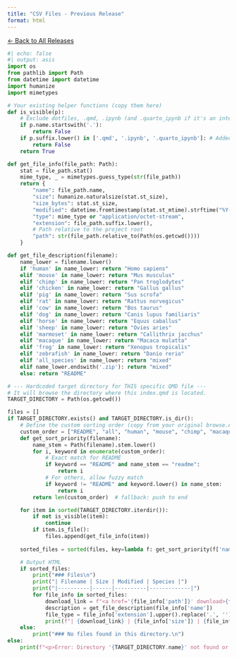 ```yaml
---
title: "CSV Files - Previous Release"
format: html
---
```


<style>
/* Target the Downloads nav-link by its text content */
.nav-link:has(.menu-text:contains("Downloads")) {
    color: #d4af37 !important;
}
.nav-link:has(.menu-text:contains("Downloads")) .menu-text {
    color: #d4af37 !important;
}

/* Alternative if :has() isn't supported */
.navbar-nav .nav-item .nav-link[href*="downloads"]:not([class*="dropdown"]) {
    color: #d4af37 !important;
}
.navbar-nav .nav-item .nav-link[href*="downloads"]:not([class*="dropdown"]) .menu-text {
    color: #d4af37 !important;
}
</style>

[← Back to All Releases](../../../downloads.html)

```python
#| echo: false
#| output: asis
import os
from pathlib import Path
from datetime import datetime
import humanize
import mimetypes

# Your existing helper functions (copy them here)
def is_visible(p):
    # Exclude dotfiles, .qmd, .ipynb (and .quarto_ipynb if it's an intermediate file)
    if p.name.startswith('.'):
        return False
    if p.suffix.lower() in ['.qmd', '.ipynb', '.quarto_ipynb']: # Added suffixes to exclude
        return False
    return True

def get_file_info(file_path: Path):
    stat = file_path.stat()
    mime_type, _ = mimetypes.guess_type(str(file_path))
    return {
        "name": file_path.name,
        "size": humanize.naturalsize(stat.st_size),
        "size_bytes": stat.st_size,
        "modified": datetime.fromtimestamp(stat.st_mtime).strftime("%Y-%m-%d"),
        "type": mime_type or "application/octet-stream",
        "extension": file_path.suffix.lower(),
        # Path relative to the project root
        "path": str(file_path.relative_to(Path(os.getcwd())))
    }

def get_file_description(filename):
    name_lower = filename.lower()
    if 'human' in name_lower: return "Homo sapiens"
    elif 'mouse' in name_lower: return "Mus musculus"
    elif 'chimp' in name_lower: return "Pan troglodytes"
    elif 'chicken' in name_lower: return "Gallus gallus"
    elif 'pig' in name_lower: return "Sus scrofa"
    elif 'rat' in name_lower: return "Rattus norvegicus"
    elif 'cow' in name_lower: return "Bos taurus"
    elif 'dog' in name_lower: return "Canis lupus familiaris"
    elif 'horse' in name_lower: return "Equus caballus"
    elif 'sheep' in name_lower: return "Ovies aries"
    elif 'marmoset' in name_lower: return "Callithrix jacchus"
    elif 'macaque' in name_lower: return "Macaca mulatta"
    elif 'frog' in name_lower: return "Xenopus tropicalis"
    elif 'zebrafish' in name_lower: return "Danio rerio"
    elif 'all_species' in name_lower: return "mixed"
    elif name_lower.endswith('.zip'): return "mixed"
    else: return "README"

# --- Hardcoded target directory for THIS specific QMD file ---
# It will browse the directory where this index.qmd is located.
TARGET_DIRECTORY = Path(os.getcwd())  

files = []
if TARGET_DIRECTORY.exists() and TARGET_DIRECTORY.is_dir():
    # Define the custom sorting order (copy from your original browse.qmd)
    custom_order = ["README", "all", "human", "mouse", "chimp", "macaque", "marmoset", "rat", "pig", "cow", "dog", "horse", "sheep", "chicken", "frog", "zebrafish"]
    def get_sort_priority(filename):
        name_stem = Path(filename).stem.lower()
        for i, keyword in enumerate(custom_order):
            # Exact match for README
            if keyword == "README" and name_stem == "readme":
                return i
            # For others, allow fuzzy match
            if keyword != "README" and keyword.lower() in name_stem:
                return i
        return len(custom_order)  # fallback: push to end

    for item in sorted(TARGET_DIRECTORY.iterdir()):
        if not is_visible(item):
            continue
        if item.is_file():
            files.append(get_file_info(item))
            
    sorted_files = sorted(files, key=lambda f: get_sort_priority(f['name']))

    # Output HTML
    if sorted_files:
        print("### Files\n")
        print("| Filename | Size | Modified | Species |")
        print("|----------|------|----------|-------------|")
        for file_info in sorted_files:
            download_link = f"<a href='{file_info['path']}' download>{file_info['name']}</a>"
            description = get_file_description(file_info['name'])
            file_type = file_info['extension'].upper().replace('.', '') if file_info['extension'] else 'FILE'
            print(f"| {download_link} | {file_info['size']} | {file_info['modified']} | {description} |")
    else:
        print("### No files found in this directory.\n")
else:
    print(f"<p>Error: Directory '{TARGET_DIRECTORY.name}' not found or is not accessible.</p>")
```